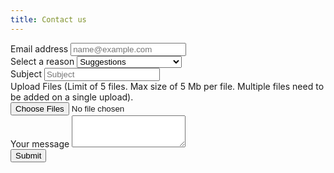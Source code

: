 ```yaml
---
title: Contact us
---
```


<form action="https://getform.io/f/5849ed40-c080-45d5-9401-608a5b2aea5d" method="POST" enctype="multipart/form-data">
 <div class="form-group">
  <label for="FormControlInput1">Email address</label>
  <input type="email" name="_replyto" class="form-control" id="FormControlInput1" placeholder="name@example.com">
 </div>
 <div class="form-group">
  <label for="FormControlSelect1">Select a reason</label>
   <select class="form-control" id="FormControlSelect1" name="reason">
   <option>Suggestions</option>
   <option>Issues</option>
   <option>Cooperating in AFLIBER</option>
   <option>Other</option>
   </select>
 </div>
 <div class="form-group">
  <label for="inputAddress">Subject</label>
  <input type="text" class="form-control" id="inputSubject" name ="subject" placeholder="Subject">
 </div>
 <div class="form-group">
  <label for="inputFiles">Upload Files (Limit of 5 files. Max size of 5 Mb per file. Multiple files need to be added on a single upload).</label><br>
  <input type="file" name="files[]" multiple>
 </div>
 <div class="form-group">
  <label for="FormControlTextarea1">Your message</label>
  <textarea class="form-control" id="FormControlTextarea1" rows="3" name="message"></textarea>
 </div>
 <button class="btn btn-primary shadow-none float-right" id="form-btn" type="submit">Submit</button>
</form>
